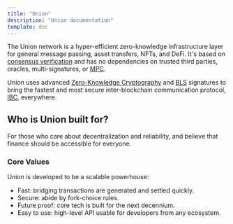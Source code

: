 ```yaml
---
title: "Union"
description: "Union documentation"
template: doc
---
```


The Union network is a hyper-efficient zero-knowledge infrastructure layer for general message passing, asset transfers, NFTs, and DeFi. It's based on [consensus verification](/docs/concepts/consensus-verification) and has no dependencies on trusted third parties, oracles, multi-signatures, or [MPC](https://en.wikipedia.org/wiki/Secure_multi-party_computation).

Union uses advanced [Zero-Knowledge Cryptography](/docs/concepts/zero-knowledge-cryptography) and [BLS](/docs/concepts/bls-signatures) signatures to bring the fastest and most secure inter-blockchain communication protocol, [IBC](/docs/concepts/ibc), everywhere.

## Who is Union built for?

For those who care about decentralization and reliability, and believe that finance should be accessible for everyone.

### Core Values

Union is developed to be a scalable powerhouse:

- Fast: bridging transactions are generated and settled quickly.
- Secure: abide by fork-choice rules.
- Future proof: core tech is built for the next decennium.
- Easy to use: high-level API usable for developers from any ecosystem.
